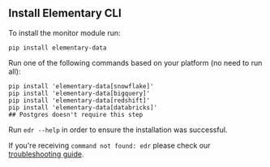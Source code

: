 ## Install Elementary CLI

To install the monitor module run:

```shell
pip install elementary-data
```

Run one of the following commands based on your platform (no need to run all):

```shell
pip install 'elementary-data[snowflake]'
pip install 'elementary-data[bigquery]'
pip install 'elementary-data[redshift]'
pip install 'elementary-data[databricks]'
## Postgres doesn't require this step
```

Run `edr --help` in order to ensure the installation was successful.

If you're receiving `command not found: edr` please check our [troubleshooting guide](/general/troubleshooting).
